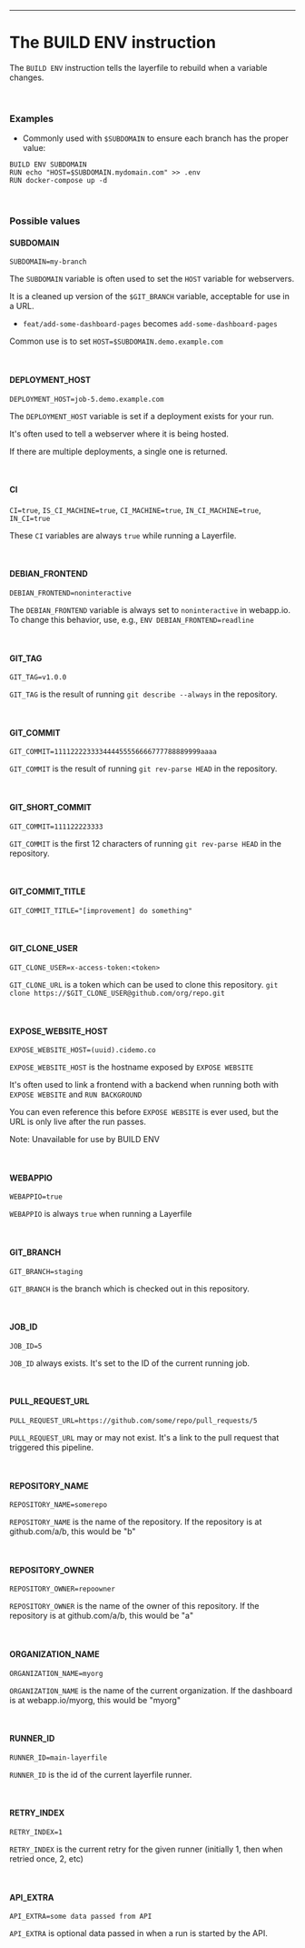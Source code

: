 ---

# The BUILD ENV instruction

The `BUILD ENV` instruction tells the layerfile to rebuild when a variable changes.

<br />

### Examples

- Commonly used with `$SUBDOMAIN` to ensure each branch has the proper value:

```Layerfile
BUILD ENV SUBDOMAIN
RUN echo "HOST=$SUBDOMAIN.mydomain.com" >> .env
RUN docker-compose up -d
```

<br />

### Possible values

#### SUBDOMAIN

`SUBDOMAIN=my-branch`

The `SUBDOMAIN` variable is often used to set the `HOST` variable for webservers.

It is a cleaned up version of the `$GIT_BRANCH` variable, acceptable for use in a URL.

- `feat/add-some-dashboard-pages` becomes `add-some-dashboard-pages`

Common use is to set `HOST=$SUBDOMAIN.demo.example.com`

<br />

#### DEPLOYMENT_HOST

`DEPLOYMENT_HOST=job-5.demo.example.com`

The `DEPLOYMENT_HOST` variable is set if a deployment exists for your run.

It's often used to tell a webserver where it is being hosted.

If there are multiple deployments, a single one is returned.

<br />

#### CI

`CI=true`, `IS_CI_MACHINE=true`, `CI_MACHINE=true`, `IN_CI_MACHINE=true`, `IN_CI=true`

These `CI` variables are always `true` while running a Layerfile.

<br />

#### DEBIAN_FRONTEND

`DEBIAN_FRONTEND=noninteractive`

The `DEBIAN_FRONTEND` variable is always set to `noninteractive` in webapp.io.
To change this behavior, use, e.g., `ENV DEBIAN_FRONTEND=readline`

<br />

#### GIT\_TAG

`GIT_TAG=v1.0.0`

`GIT_TAG` is the result of running `git describe --always` in the repository.

<br />

#### GIT\_COMMIT

`GIT_COMMIT=111122223333444455556666777788889999aaaa`

`GIT_COMMIT` is the result of running `git rev-parse HEAD` in the repository.

<br />

#### GIT\_SHORT\_COMMIT

`GIT_COMMIT=111122223333`

`GIT_COMMIT` is the first 12 characters of running `git rev-parse HEAD` in the repository.

<br />

#### GIT\_COMMIT\_TITLE

`GIT_COMMIT_TITLE="[improvement] do something"`

<br />

#### GIT\_CLONE\_USER
`GIT_CLONE_USER=x-access-token:<token>`

`GIT_CLONE_URL` is a token which can be used to clone this repository. `git clone https://$GIT_CLONE_USER@github.com/org/repo.git`

<br />

#### EXPOSE\_WEBSITE\_HOST

`EXPOSE_WEBSITE_HOST=(uuid).cidemo.co`

`EXPOSE_WEBSITE_HOST` is the hostname exposed by `EXPOSE WEBSITE`

It's often used to link a frontend with a backend when running both with `EXPOSE WEBSITE` and `RUN BACKGROUND`

You can even reference this before `EXPOSE WEBSITE` is ever used, but the URL is only live after the run passes.

Note: Unavailable for use by BUILD ENV

<br />

#### WEBAPPIO

`WEBAPPIO=true`

`WEBAPPIO` is always `true` when running a Layerfile

<br />

#### GIT\_BRANCH

`GIT_BRANCH=staging`

`GIT_BRANCH` is the branch which is checked out in this repository.

<br />

#### JOB\_ID

`JOB_ID=5`

`JOB_ID` always exists. It's set to the ID of the current running job.

<br />

#### PULL\_REQUEST\_URL

`PULL_REQUEST_URL=https://github.com/some/repo/pull_requests/5`

`PULL_REQUEST_URL` may or may not exist. It's a link to the pull request that triggered this pipeline.

<br />

#### REPOSITORY\_NAME

`REPOSITORY_NAME=somerepo`

`REPOSITORY_NAME` is the name of the repository. If the repository is at github.com/a/b, this would be "b"

<br />

#### REPOSITORY\_OWNER

`REPOSITORY_OWNER=repoowner`

`REPOSITORY_OWNER` is the name of the owner of this repository. If the repository is at github.com/a/b, this would be "a"

<br />

#### ORGANIZATION\_NAME

`ORGANIZATION_NAME=myorg`

`ORGANIZATION_NAME` is the name of the current organization. If the dashboard is at webapp.io/myorg, this would be "myorg"

<br />

#### RUNNER\_ID

`RUNNER_ID=main-layerfile`

`RUNNER_ID` is the id of the current layerfile runner.

<br />

#### RETRY\_INDEX

`RETRY_INDEX=1`

`RETRY_INDEX` is the current retry for the given runner (initially 1, then when retried once, 2, etc)

<br />

#### API\_EXTRA

`API_EXTRA=some data passed from API`

`API_EXTRA` is optional data passed in when a run is started by the API.

<div className="section-spacing"></div>